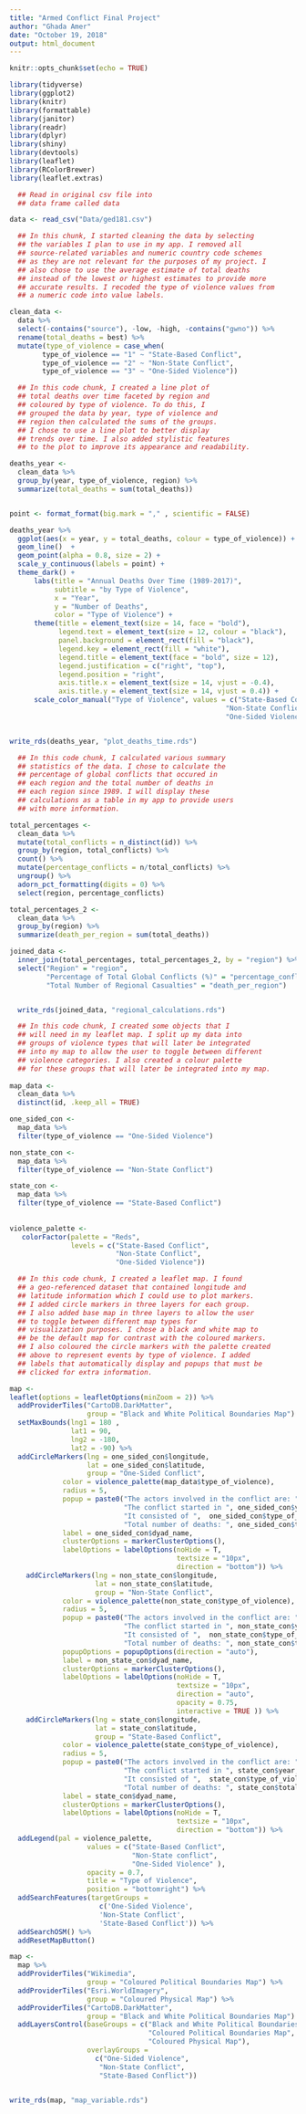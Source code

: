 ```yaml
---
title: "Armed Conflict Final Project"
author: "Ghada Amer"
date: "October 19, 2018"
output: html_document
---
```


```r
knitr::opts_chunk$set(echo = TRUE)

library(tidyverse)
library(ggplot2)
library(knitr)
library(formattable)
library(janitor)
library(readr)
library(dplyr)
library(shiny)
library(devtools)
library(leaflet)
library(RColorBrewer)
library(leaflet.extras)

  ## Read in original csv file into 
  ## data frame called data

data <- read_csv("Data/ged181.csv")


```

```r

  ## In this chunk, I started cleaning the data by selecting
  ## the variables I plan to use in my app. I removed all 
  ## source-related variables and numeric country code schemes
  ## as they are not relevant for the purposes of my project. I 
  ## also chose to use the average estimate of total deaths 
  ## instead of the lowest or highest estimates to provide more
  ## accurate results. I recoded the type of violence values from 
  ## a numeric code into value labels. 

clean_data <-
  data %>% 
  select(-contains("source"), -low, -high, -contains("gwno")) %>% 
  rename(total_deaths = best) %>% 
  mutate(type_of_violence = case_when(
        type_of_violence == "1" ~ "State-Based Conflict",
        type_of_violence == "2" ~ "Non-State Conflict",
        type_of_violence == "3" ~ "One-Sided Violence")) 

```

```r

  ## In this code chunk, I created a line plot of
  ## total deaths over time faceted by region and 
  ## coloured by type of violence. To do this, I 
  ## grouped the data by year, type of violence and 
  ## region then calculated the sums of the groups.
  ## I chose to use a line plot to better display
  ## trends over time. I also added stylistic features 
  ## to the plot to improve its appearance and readability.

deaths_year <-
  clean_data %>% 
  group_by(year, type_of_violence, region) %>% 
  summarize(total_deaths = sum(total_deaths)) 


point <- format_format(big.mark = "," , scientific = FALSE)

deaths_year %>% 
  ggplot(aes(x = year, y = total_deaths, colour = type_of_violence)) +
  geom_line()  +
  geom_point(alpha = 0.8, size = 2) + 
  scale_y_continuous(labels = point) + 
  theme_dark() + 
      labs(title = "Annual Deaths Over Time (1989-2017)",
           subtitle = "by Type of Violence",
           x = "Year",
           y = "Number of Deaths",
           color = "Type of Violence") + 
      theme(title = element_text(size = 14, face = "bold"),
            legend.text = element_text(size = 12, colour = "black"),
            panel.background = element_rect(fill = "black"),
            legend.key = element_rect(fill = "white"),
            legend.title = element_text(face = "bold", size = 12),
            legend.justification = c("right", "top"),
            legend.position = "right",
            axis.title.x = element_text(size = 14, vjust = -0.4), 
            axis.title.y = element_text(size = 14, vjust = 0.4)) +
      scale_color_manual("Type of Violence", values = c("State-Based Conflict" = "orange", 
                                                     "Non-State Conflict" = "darkred", 
                                                     "One-Sided Violence" = "lightpink"))


write_rds(deaths_year, "plot_deaths_time.rds")

```


```r

  ## In this code chunk, I calculated various summary
  ## statistics of the data. I chose to calculate the 
  ## percentage of global conflicts that occured in 
  ## each region and the total number of deaths in
  ## each region since 1989. I will display these 
  ## calculations as a table in my app to provide users
  ## with more information. 

total_percentages <-
  clean_data %>% 
  mutate(total_conflicts = n_distinct(id)) %>% 
  group_by(region, total_conflicts) %>% 
  count() %>% 
  mutate(percentage_conflicts = n/total_conflicts) %>% 
  ungroup() %>% 
  adorn_pct_formatting(digits = 0) %>% 
  select(region, percentage_conflicts)

total_percentages_2 <-
  clean_data %>%
  group_by(region) %>% 
  summarize(death_per_region = sum(total_deaths))

joined_data <- 
  inner_join(total_percentages, total_percentages_2, by = "region") %>% 
  select("Region" = "region", 
         "Percentage of Total Global Conflicts (%)" = "percentage_conflicts", 
         "Total Number of Regional Casualties" = "death_per_region")


  write_rds(joined_data, "regional_calculations.rds")

```

```r

  ## In this code chunk, I created some objects that I 
  ## will need in my leaflet map. I split up my data into
  ## groups of violence types that will later be integrated
  ## into my map to allow the user to toggle between different
  ## violence categories. I also created a colour palette
  ## for these groups that will later be integrated into my map.
  
map_data <-
  clean_data %>% 
  distinct(id, .keep_all = TRUE)

one_sided_con <-
  map_data %>% 
  filter(type_of_violence == "One-Sided Violence")

non_state_con <-
  map_data %>% 
  filter(type_of_violence == "Non-State Conflict")

state_con <-
  map_data %>% 
  filter(type_of_violence == "State-Based Conflict")
  
 
violence_palette <- 
   colorFactor(palette = "Reds", 
               levels = c("State-Based Conflict", 
                          "Non-State Conflict",
                          "One-Sided Violence"))
```

```r

  ## In this code chunk, I created a leaflet map. I found
  ## a geo-referenced dataset that contained longitude and
  ## latitude information which I could use to plot markers.
  ## I added circle markers in three layers for each group.
  ## I also added base map in three layers to allow the user
  ## to toggle between different map types for 
  ## visualization purposes. I chose a black and white map to
  ## be the default map for contrast with the coloured markers.
  ## I also coloured the circle markers with the palette created
  ## above to represent events by type of violence. I added
  ## labels that automatically display and popups that must be
  ## clicked for extra information.

map <- 
leaflet(options = leafletOptions(minZoom = 2)) %>% 
  addProviderTiles("CartoDB.DarkMatter", 
                   group = "Black and White Political Boundaries Map") %>% 
  setMaxBounds(lng1 = 180 ,
               lat1 = 90, 
               lng2 = -180, 
               lat2 = -90) %>% 
  addCircleMarkers(lng = one_sided_con$longitude, 
                   lat = one_sided_con$latitude,
                   group = "One-Sided Conflict",
             color = violence_palette(map_data$type_of_violence),
             radius = 5, 
             popup = paste0("The actors involved in the conflict are: ",one_sided_con$dyad_name, "."," ",
                            "The conflict started in ", one_sided_con$year, ".", " ",
                            "It consisted of ",  one_sided_con$type_of_violence, "."," ",
                            "Total number of deaths: ", one_sided_con$total_deaths," ", "."),
             label = one_sided_con$dyad_name,
             clusterOptions = markerClusterOptions(),
             labelOptions = labelOptions(noHide = T, 
                                         textsize = "10px", 
                                         direction = "bottom")) %>% 
    addCircleMarkers(lng = non_state_con$longitude, 
                     lat = non_state_con$latitude,
                     group = "Non-State Conflict",
             color = violence_palette(non_state_con$type_of_violence),
             radius = 5, 
             popup = paste0("The actors involved in the conflict are: ", non_state_con$dyad_name, "."," ",
                            "The conflict started in ", non_state_con$year, ".", " ",
                            "It consisted of ",  non_state_con$type_of_violence, "."," ",
                            "Total number of deaths: ", non_state_con$total_deaths," ", "."),
             popupOptions = popupOptions(direction = "auto"),
             label = non_state_con$dyad_name,
             clusterOptions = markerClusterOptions(),
             labelOptions = labelOptions(noHide = T, 
                                         textsize = "10px", 
                                         direction = "auto",
                                         opacity = 0.75,
                                         interactive = TRUE )) %>% 
    addCircleMarkers(lng = state_con$longitude,
                     lat = state_con$latitude,
                     group = "State-Based Conflict",
             color = violence_palette(state_con$type_of_violence),
             radius = 5, 
             popup = paste0("The actors involved in the conflict are: ", state_con$dyad_name, "."," ",
                            "The conflict started in ", state_con$year, ".", " ",
                            "It consisted of ",  state_con$type_of_violence, "."," ",
                            "Total number of deaths: ", state_con$total_deaths," ", "."),
             label = state_con$dyad_name,
             clusterOptions = markerClusterOptions(),
             labelOptions = labelOptions(noHide = T, 
                                         textsize = "10px", 
                                         direction = "bottom")) %>% 
  addLegend(pal = violence_palette,
                   values = c("State-Based Conflict",
                              "Non-State conflict",
                              "One-Sided Violence" ),
                   opacity = 0.7,
                   title = "Type of Violence",
                   position = "bottomright") %>% 
  addSearchFeatures(targetGroups = 
                      c('One-Sided Violence', 
                      'Non-State Conflict', 
                      'State-Based Conflict')) %>% 
  addSearchOSM() %>%  
  addResetMapButton()

map <-
  map %>% 
  addProviderTiles("Wikimedia", 
                   group = "Coloured Political Boundaries Map") %>% 
  addProviderTiles("Esri.WorldImagery",
                   group = "Coloured Physical Map") %>% 
  addProviderTiles("CartoDB.DarkMatter", 
                   group = "Black and White Political Boundaries Map") %>% 
  addLayersControl(baseGroups = c("Black and White Political Boundaries Map", 
                                  "Coloured Political Boundaries Map",
                                  "Coloured Physical Map"),
                   overlayGroups = 
                     c("One-Sided Violence", 
                      "Non-State Conflict", 
                      "State-Based Conflict")) 


write_rds(map, "map_variable.rds")

```
